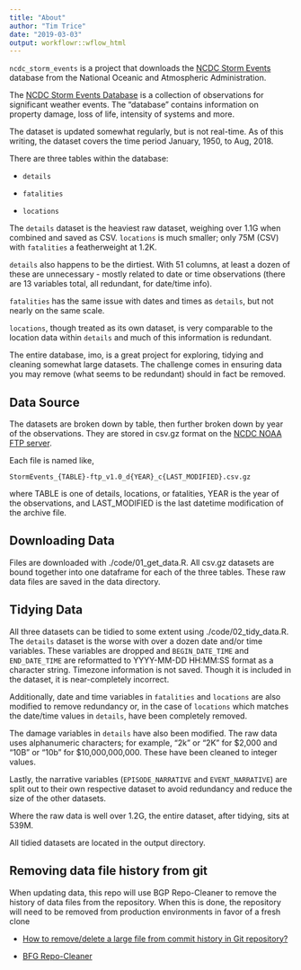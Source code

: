 ```yaml
---
title: "About"
author: "Tim Trice"
date: "2019-03-03"
output: workflowr::wflow_html
---
```


`ncdc_storm_events` is a project that downloads the [NCDC Storm Events](https://www.ncdc.noaa.gov/stormevents/) database from the National Oceanic and Atmospheric Administration. 

The [NCDC Storm Events Database](https://www.ncdc.noaa.gov/stormevents/) is a collection of observations for significant weather events. The "database" contains information on property damage, loss of life, intensity of systems and more. 

The dataset is updated somewhat regularly, but is not real-time. As of this writing, the dataset covers the time period January, 1950, to Aug, 2018. 

There are three tables within the database:

* `details`

* `fatalities`

* `locations`

The `details` dataset is the heaviest raw dataset, weighing over 1.1G when combined and saved as CSV. `locations` is much smaller; only 75M (CSV) with `fatalities` a featherweight at 1.2K. 

`details` also happens to be the dirtiest. With 51 columns, at least a dozen of these are unnecessary - mostly related to date or time observations (there are 13 variables total, all redundant, for date/time info). 

`fatalities` has the same issue with dates and times as `details`, but not nearly on the same scale.

`locations`, though treated as its own dataset, is very comparable to the location data within `details` and much of this information is redundant. 

The entire database, imo, is a great project for exploring, tidying and cleaning somewhat large datasets. The challenge comes in ensuring data you may remove (what seems to be redundant) should in fact be removed.

## Data Source

The datasets are broken down by table, then further broken down by year of the observations. They are stored in csv.gz format on the [NCDC NOAA FTP server](ftp://ftp.ncdc.noaa.gov/pub/data/swdi/stormevents/csvfiles/). 

Each file is named like, 

```
StormEvents_{TABLE}-ftp_v1.0_d{YEAR}_c{LAST_MODIFIED}.csv.gz
```

where TABLE is one of details, locations, or fatalities, YEAR is the year of the observations, and LAST_MODIFIED is the last datetime modification of the archive file. 

## Downloading Data

Files are downloaded with ./code/01_get_data.R. All csv.gz datasets are bound together into one dataframe for each of the three tables. These raw data files are saved in the data directory.

## Tidying Data

All three datasets can be tidied to some extent using ./code/02_tidy_data.R. The `details` dataset is the worse with over a dozen date and/or time variables. These variables are dropped and `BEGIN_DATE_TIME` and `END_DATE_TIME` are reformatted to YYYY-MM-DD HH:MM:SS format as a character string. Timezone information is not saved. Though it is included in the dataset, it is near-completely incorrect. 

Additionally, date and time variables in `fatalities` and `locations` are also modified to remove redundancy or, in the case of `locations` which matches the date/time values in `details`, have been completely removed. 

The damage variables in `details` have also been modified. The raw data uses alphanumeric characters; for example, "2k" or "2K" for \$2,000 and "10B" or "10b" for \$10,000,000,000. These have been cleaned to integer values.

Lastly, the narrative variables (`EPISODE_NARRATIVE` and `EVENT_NARRATIVE`) are split out to their own respective dataset to avoid redundancy and reduce the size of the other datasets. 

Where the raw data is well over 1.2G, the entire dataset, after tidying, sits at 539M. 

All tidied datasets are located in the output directory.

## Removing data file history from git

When updating data, this repo will use BGP Repo-Cleaner to remove the history of data files from the repository. When this is done, the repository will need to be removed from production environments in favor of a fresh clone

- [How to remove/delete a large file from commit history in Git repository?](https://stackoverflow.com/questions/2100907/how-to-remove-delete-a-large-file-from-commit-history-in-git-repository/17890278#17890278)

- [BFG Repo-Cleaner](https://rtyley.github.io/bfg-repo-cleaner/)
